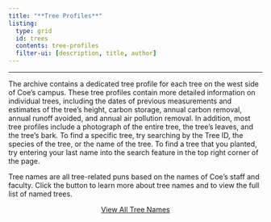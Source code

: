 ```yaml
---
title: "**Tree Profiles**"
listing:
  type: grid
  id: trees
  contents: tree-profiles
  filter-ui: [description, title, author]
---
```


------------------------------------------------------------------------

The archive contains a dedicated tree profile for each tree on the west side of Coe's campus. These tree profiles contain more detailed information on individual trees, including the dates of previous measurements and estimates of the tree's height, carbon storage, annual carbon removal, annual runoff avoided, and annual air pollution removal. In addition, most tree profiles include a photograph of the entire tree, the tree's leaves, and the tree's bark. To find a specific tree, try searching by the Tree ID, the species of the tree, or the name of the tree. To find a tree that you planted, try entering your last name into the search feature in the top right corner of the page.

Tree names are all tree-related puns based on the names of Coe's staff and faculty. Click the button to learn more about tree names and to view the full list of named trees.

<center><a class="button" href="https://coetreearchive.github.io/tree-names.html">View All Tree Names</a></center>
